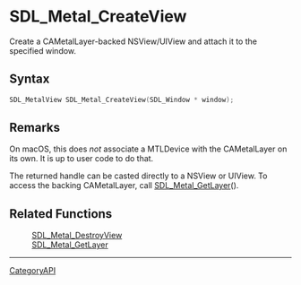 = SDL_Metal_CreateView =

Create a CAMetalLayer-backed NSView/UIView and attach it to the specified window.

== Syntax ==

<syntaxhighlight lang='c'>
SDL_MetalView SDL_Metal_CreateView(SDL_Window * window);
</syntaxhighlight>

== Remarks ==

On macOS, this does ''not'' associate a MTLDevice with the CAMetalLayer on
its own. It is up to user code to do that.

The returned handle can be casted directly to a NSView or UIView. To access
the backing CAMetalLayer, call [[SDL_Metal_GetLayer]]().

== Related Functions ==

:[[SDL_Metal_DestroyView]]
:[[SDL_Metal_GetLayer]]

----
[[CategoryAPI]]


